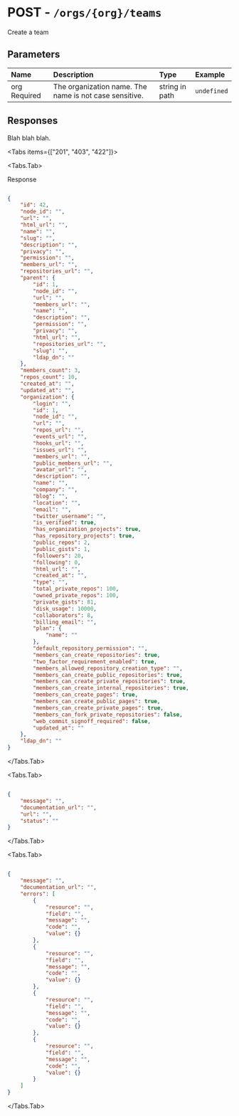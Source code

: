 
# POST - `/orgs/{org}/teams`

Create a team

## Parameters

| Name | Description | Type | Example |
| :---- | :---- | :---- | :---- |
| org <span class="bg-blue-100 text-blue-800 text-xs font-medium me-2 px-2.5 py-0.5 rounded dark:bg-blue-900 dark:text-blue-300">Required</span> | The organization name. The name is not case sensitive. | string in path | `undefined` |

## Responses

Blah blah blah.

<Tabs items={["201", "403", "422"]}>

<Tabs.Tab>

Response

```json

{
    "id": 42,
    "node_id": "",
    "url": "",
    "html_url": "",
    "name": "",
    "slug": "",
    "description": "",
    "privacy": "",
    "permission": "",
    "members_url": "",
    "repositories_url": "",
    "parent": {
        "id": 1,
        "node_id": "",
        "url": "",
        "members_url": "",
        "name": "",
        "description": "",
        "permission": "",
        "privacy": "",
        "html_url": "",
        "repositories_url": "",
        "slug": "",
        "ldap_dn": ""
    },
    "members_count": 3,
    "repos_count": 10,
    "created_at": "",
    "updated_at": "",
    "organization": {
        "login": "",
        "id": 1,
        "node_id": "",
        "url": "",
        "repos_url": "",
        "events_url": "",
        "hooks_url": "",
        "issues_url": "",
        "members_url": "",
        "public_members_url": "",
        "avatar_url": "",
        "description": "",
        "name": "",
        "company": "",
        "blog": "",
        "location": "",
        "email": "",
        "twitter_username": "",
        "is_verified": true,
        "has_organization_projects": true,
        "has_repository_projects": true,
        "public_repos": 2,
        "public_gists": 1,
        "followers": 20,
        "following": 0,
        "html_url": "",
        "created_at": "",
        "type": "",
        "total_private_repos": 100,
        "owned_private_repos": 100,
        "private_gists": 81,
        "disk_usage": 10000,
        "collaborators": 8,
        "billing_email": "",
        "plan": {
            "name": ""
        },
        "default_repository_permission": "",
        "members_can_create_repositories": true,
        "two_factor_requirement_enabled": true,
        "members_allowed_repository_creation_type": "",
        "members_can_create_public_repositories": true,
        "members_can_create_private_repositories": true,
        "members_can_create_internal_repositories": true,
        "members_can_create_pages": true,
        "members_can_create_public_pages": true,
        "members_can_create_private_pages": true,
        "members_can_fork_private_repositories": false,
        "web_commit_signoff_required": false,
        "updated_at": ""
    },
    "ldap_dn": ""
}

```

</Tabs.Tab>

<Tabs.Tab>



```json

{
    "message": "",
    "documentation_url": "",
    "url": "",
    "status": ""
}

```

</Tabs.Tab>

<Tabs.Tab>



```json

{
    "message": "",
    "documentation_url": "",
    "errors": [
        {
            "resource": "",
            "field": "",
            "message": "",
            "code": "",
            "value": {}
        },
        {
            "resource": "",
            "field": "",
            "message": "",
            "code": "",
            "value": {}
        },
        {
            "resource": "",
            "field": "",
            "message": "",
            "code": "",
            "value": {}
        },
        {
            "resource": "",
            "field": "",
            "message": "",
            "code": "",
            "value": {}
        }
    ]
}

```

</Tabs.Tab>

</Tabs>
